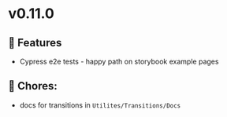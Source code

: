 
<Meta title="Releases/v0.11.0 - Latest/Change log" />

# v0.11.0

## 🚀 Features

- Cypress e2e tests - happy path on storybook example pages 

## 🧹 Chores:

- docs for transitions in `Utilites/Transitions/Docs`
